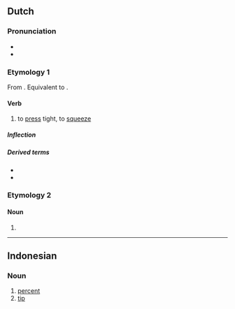 ==Dutch==

===Pronunciation===
* {{IPA|lang=nl|/ˈpɛrsə(n)/}}
* {{audio|Nl-persen.ogg|Audio|lang=nl}}

===Etymology 1===
From {{inh|nl|dum|persen}}. Equivalent to {{affix|nl|pers|-en|id2=denominative}}.

====Verb====
{{nl-verb}}

# to [[press]] tight, to [[squeeze]]

=====Inflection=====
{{nl-conj-wk|pers}}

=====Derived terms=====
* {{l|nl|afpersen}}
* {{l|nl|perslucht}}

===Etymology 2===
{{nonlemma}}

====Noun====
{{head|nl|noun plural form}}

# {{nl-noun form of|pl|pers}}

----

==Indonesian==

===Noun===
{{id-noun}}

# [[percent]]
# [[tip]]